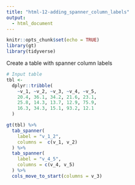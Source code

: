 ```yaml
---
title: "html-12-adding_spanner_column_labels"
output:
  - html_document
---
```


```r
knitr::opts_chunk$set(echo = TRUE)
library(gt)
library(tidyverse)
```

Create a table with spanner column labels

```r
# Input table
tbl <-
  dplyr::tribble(
    ~v_1, ~v_2, ~v_3, ~v_4, ~v_5,
    20.4, 36.1, 34.2, 21.6, 23.1,
    25.8, 14.3, 13.7, 12.9, 75.9,
    16.3, 34.3, 15.1, 93.2, 12.1
  )
```

```r
gt(tbl) %>%
  tab_spanner(
    label = "v_1_2",
    columns =  c(v_1, v_2)
  ) %>%
  tab_spanner(
    label = "v_4_5",
    columns = c(v_4, v_5)
  ) %>%
  cols_move_to_start(columns = v_3)
```
